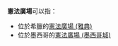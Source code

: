 '''憲法廣場'''可以指：
* 位於希臘的[[憲法廣場_(雅典)|憲法廣場 (雅典)]]
* 位於墨西哥的[[憲法廣場_(墨西哥城)|憲法廣場 (墨西哥城)]]
{{Disambiguation|Cat=四字地名消歧義}}
